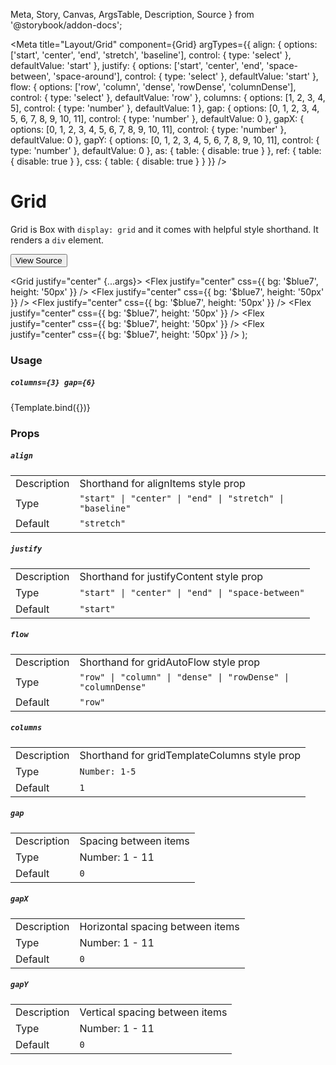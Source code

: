   Meta,
  Story,
  Canvas,
  ArgsTable,
  Description,
  Source
} from '@storybook/addon-docs';


<Meta
  title="Layout/Grid"
  component={Grid}
  argTypes={{
    align: {
      options: ['start', 'center', 'end', 'stretch', 'baseline'],
      control: { type: 'select' },
      defaultValue: 'start'
    },
    justify: {
      options: ['start', 'center', 'end', 'space-between', 'space-around'],
      control: { type: 'select' },
      defaultValue: 'start'
    },
    flow: {
      options: ['row', 'column', 'dense', 'rowDense', 'columnDense'],
      control: { type: 'select' },
      defaultValue: 'row'
    },
    columns: {
      options: [1, 2, 3, 4, 5],
      control: { type: 'number' },
      defaultValue: 1
    },
    gap: {
      options: [0, 1, 2, 3, 4, 5, 6, 7, 8, 9, 10, 11],
      control: { type: 'number' },
      defaultValue: 0
    },
    gapX: {
      options: [0, 1, 2, 3, 4, 5, 6, 7, 8, 9, 10, 11],
      control: { type: 'number' },
      defaultValue: 0
    },
    gapY: {
      options: [0, 1, 2, 3, 4, 5, 6, 7, 8, 9, 10, 11],
      control: { type: 'number' },
      defaultValue: 0
    },
    as: {
      table: {
        disable: true
      }
    },
    ref: {
      table: {
        disable: true
      }
    },
    css: {
      table: {
        disable: true
      }
    }
  }}
/>

# Grid

Grid is Box with `display: grid` and it comes with helpful style shorthand. It renders a `div` element.

[<Button size='medium'>View Source</Button>](https://github.com/smurph7/stitch-ui/blob/main/src/components/Grid.tsx)

  <Grid justify="center" {...args}>
    <Flex justify="center" css={{ bg: '$blue7', height: '50px' }} />
    <Flex justify="center" css={{ bg: '$blue7', height: '50px' }} />
    <Flex justify="center" css={{ bg: '$blue7', height: '50px' }} />
    <Flex justify="center" css={{ bg: '$blue7', height: '50px' }} />
    <Flex justify="center" css={{ bg: '$blue7', height: '50px' }} />
    <Flex justify="center" css={{ bg: '$blue7', height: '50px' }} />
  </Grid>
);

### Usage

##### `columns={3} gap={6}`

<Canvas>
  <Story name="Grid" args={{ columns: 3, gap: 6 }}>
    {Template.bind({})}
  </Story>
</Canvas>

### Props

##### `align`

<table>
  <tr>
    <td>Description</td>
    <td>Shorthand for alignItems style prop</td>
  </tr>
  <tr />
  <tr>
    <td>Type</td>
    <td>
      <code>"start" | "center" | "end" | "stretch" | "baseline"</code>
    </td>
  </tr>
  <tr />
  <tr>
    <td>Default</td>
    <td>
      <code>"stretch"</code>
    </td>
  </tr>
</table>

##### `justify`

<table>
  <tr>
    <td>Description</td>
    <td>Shorthand for justifyContent style prop</td>
  </tr>
  <tr />
  <tr>
    <td>Type</td>
    <td>
      <code>"start" | "center" | "end" | "space-between"</code>
    </td>
  </tr>
  <tr />
  <tr>
    <td>Default</td>
    <td>
      <code>"start"</code>
    </td>
  </tr>
</table>

##### `flow`

<table>
  <tr>
    <td>Description</td>
    <td>Shorthand for gridAutoFlow style prop</td>
  </tr>
  <tr />
  <tr>
    <td>Type</td>
    <td>
      <code>"row" | "column" | "dense" | "rowDense" | "columnDense"</code>
    </td>
  </tr>
  <tr />
  <tr>
    <td>Default</td>
    <td>
      <code>"row"</code>
    </td>
  </tr>
</table>

##### `columns`

<table>
  <tr>
    <td>Description</td>
    <td>Shorthand for gridTemplateColumns style prop</td>
  </tr>
  <tr />
  <tr>
    <td>Type</td>
    <td>
      <code>Number: 1-5</code>
    </td>
  </tr>
  <tr />
  <tr>
    <td>Default</td>
    <td>
      <code>1</code>
    </td>
  </tr>
</table>

##### `gap`

<table>
  <tr>
    <td>Description</td>
    <td>Spacing between items</td>
  </tr>
  <tr />
  <tr>
    <td>Type</td>
    <td>Number: 1 - 11</td>
  </tr>
  <tr />
  <tr>
    <td>Default</td>
    <td>
      <code>0</code>
    </td>
  </tr>
</table>

##### `gapX`

<table>
  <tr>
    <td>Description</td>
    <td>Horizontal spacing between items</td>
  </tr>
  <tr />
  <tr>
    <td>Type</td>
    <td>Number: 1 - 11</td>
  </tr>
  <tr />
  <tr>
    <td>Default</td>
    <td>
      <code>0</code>
    </td>
  </tr>
</table>

##### `gapY`

<table>
  <tr>
    <td>Description</td>
    <td>Vertical spacing between items</td>
  </tr>
  <tr />
  <tr>
    <td>Type</td>
    <td>Number: 1 - 11</td>
  </tr>
  <tr />
  <tr>
    <td>Default</td>
    <td>
      <code>0</code>
    </td>
  </tr>
</table>
